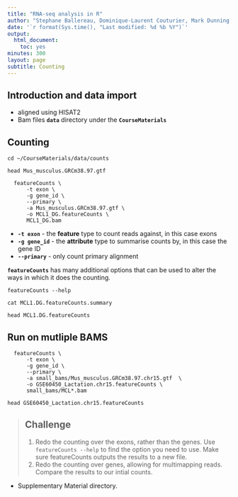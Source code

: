 ```yaml
---
title: "RNA-seq analysis in R"
author: "Stephane Ballereau, Dominique-Laurent Couturier, Mark Dunning, Abbi Edwards, Ashley Sawle"
date: '`r format(Sys.time(), "Last modified: %d %b %Y")`'
output:
  html_document:
    toc: yes
minutes: 300
layout: page
subtitle: Counting
---
```



## Introduction and data import

* aligned using HISAT2
* Bam files **`data`** directory under the **`CourseMaterials`** 

## Counting

```
cd ~/CourseMaterials/data/counts
  
head Mus_musculus.GRCm38.97.gtf
```

```
  featureCounts \
      -t exon \
      -g gene_id \
      --primary \
      -a Mus_musculus.GRCm38.97.gtf \
      -o MCL1_DG.featureCounts \
      MCL1_DG.bam
```
* **`-t exon`** - the **feature** type to count reads against, in this case
  exons
* **`-g gene_id`** - the **attribute** type to summarise counts by, in this
  case the gene ID
* **`--primary`** - only count primary alignment

**`featureCounts`** has many additional options that can be used to alter the
ways in which it does the counting.

```
featureCounts --help
```

```
cat MCL1.DG.featureCounts.summary
```

```
head MCL1.DG.featureCounts
```

## Run on mutliple BAMS

```
  featureCounts \
      -t exon \
      -g gene_id \
      --primary \
      -a small_bams/Mus_musculus.GRCm38.97.chr15.gtf  \
      -o GSE60450_Lactation.chr15.featureCounts \
      small_bams/MCL*.bam
```

```
head GSE60450_Lactation.chr15.featureCounts
```

> ## Challenge {.challenge}
>
> 1. Redo the counting over the exons, rather than the genes. Use
>    `featureCounts --help` to find the option you need to use. Make sure
>    featureCounts outputs the results to a new file.
> 2. Redo the counting over genes, allowing for multimapping reads. Compare the
>    results to our intial counts.
>


* Supplementary Material directory.  

